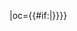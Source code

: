{{fb team|t=武汉|tan=武汉足球俱乐部|tc=CHN|abb={{#if:{{{abb|}}}|武汉}}|oc={{#if:{{{oc|}}}|{{{oc}}}}}}}<!--
--><noinclude>[[Category:中国足球超级联赛模板|{{PAGENAME}}]]</noinclude>
